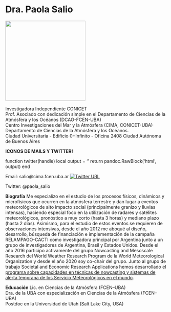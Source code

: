 <h1>Dra. Paola Salio</h1>

![](images/salio.png){width=250} \
\
Investigadora Independiente CONICET \
Prof. Asociado con dedicación simple en el Departamento de Ciencias de la Atmósfera y los Océanos (DCAO-FCEN-UBA) \
Centro Investigaciones del Mar y la Atmósfera (CIMA, CONICET-UBA) \
Departamento de Ciencias de la Atmósfera y los Océanos. \
Ciudad Universitaria - Edificio 0+Infinito - Oficina 2408
Ciudad Autónoma de Buenos Aires \

**ICONOS DE MAILS Y TWITTER! **


function twitter(handle)
  local output = '<a href="https://twitter.com/paola_salio' .. pandoc.utils.stringify(handle) .. '"><i class="bi bi-twitter" ></i></a>'
  return pandoc.RawBlock('html', output)
end


Email: salio@cima.fcen.uba.ar
[![Twitter URL]()](https://twitter.com/paola_salio)


Twitter: @paola_salio

**Biografía**
Me especializo en el estudio de los procesos físicos, dinámicos y microfísicos que ocurren en la atmósfera terrestre y dan lugar a eventos meteorológicos de alto impacto social (principalmente granizo y lluvias intensas), haciendo especial foco en la utilización de radares y satélites meteorológicos, pronóstico a muy corto (hasta 3 horas) y mediano plazo (hasta 2 días). Asimismo, para el estudio de estos eventos se requieren de observaciones intensivas, desde el año 2012 me aboqué al diseño, desarrollo, búsqueda de financiación e implementación de la campaña RELAMPAGO-CACTI como investigadora principal por Argentina junto a un grupo de investigadores de Argentina, Brasil y Estados Unidos. Desde el año 2016 participo activamente del grupo Nowcasting and Mesoscale Research del World Weather Research Program de la World Meteorological Organization y desde el año 2020 soy co-chair del grupo. Junto al grupo de trabajo Societal and Economic Research Applications hemos desarrollado el [programa sobre capacidades en técnicas de nowcasting y sistemas de alerta temprana de los Servicio Meteorológicos en el mundo](https://wwrp-nowcastingcapabilities.com/).

**Educación**
Lic. en Ciencias de la Atmósfera (FCEN–UBA) \
Dra. de la UBA con especialización en Ciencias de la Atmósfera (FCEN–UBA) \
Postdoc en la Universidad de Utah (Salt Lake City, USA) \
